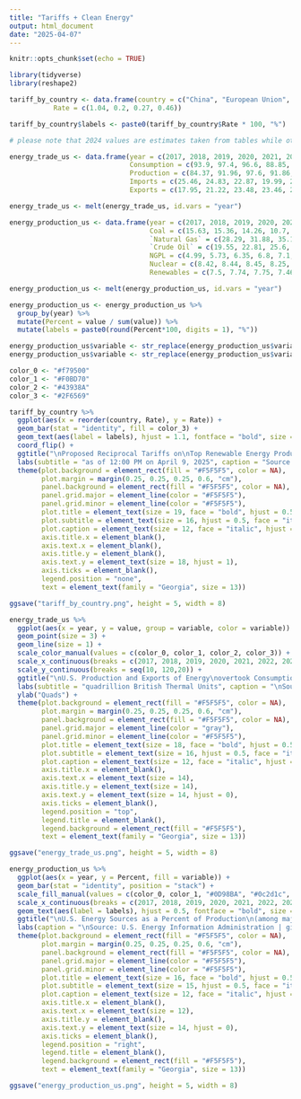 ```yaml
---
title: "Tariffs + Clean Energy"
output: html_document
date: "2025-04-07"
---
```


```r
knitr::opts_chunk$set(echo = TRUE)
```

```r

library(tidyverse)
library(reshape2)

```

```r

tariff_by_country <- data.frame(country = c("China", "European Union", "India", "Vietnam"), 
           Rate = c(1.04, 0.2, 0.27, 0.46))

tariff_by_country$labels <- paste0(tariff_by_country$Rate * 100, "%")

# please note that 2024 values are estimates taken from tables while other numbers were published on EIA's website: https://www.eia.gov/totalenergy/data/monthly/pdf/mer.pdf

energy_trade_us <- data.frame(year = c(2017, 2018, 2019, 2020, 2021, 2022, 2023, 2024),
                              Consumption = c(93.9, 97.4, 96.6, 88.85, 93.36, 94.79, 93.59, 94.2),
                              Production = c(84.37, 91.96, 97.6, 91.86, 93.84, 98.53, 102.82, 103.2),
                              Imports = c(25.46, 24.83, 22.87, 19.99, 21.46, 21.51, 21.7, 21.66),
                              Exports = c(17.95, 21.22, 23.48, 23.46, 25.07, 27.33, 29.5, 30.9))

energy_trade_us <- melt(energy_trade_us, id.vars = "year")

energy_production_us <- data.frame(year = c(2017, 2018, 2019, 2020, 2021, 2022, 2023, 2024),
                                   Coal = c(15.63, 15.36, 14.26, 10.7, 11.6, 12.04, 11.81, 10.41),
                                   `Natural Gas` = c(28.29, 31.88, 35.19, 35.06, 35.81, 37.56, 39.25, 39.18),
                                   `Crude Oil` = c(19.55, 22.81, 25.6, 23.57, 23.4, 24.71, 26.85, 27.52),
                                   NGPL = c(4.99, 5.73, 6.35, 6.8, 7.1, 7.74, 8.39, 9.1),
                                   Nuclear = c(8.42, 8.44, 8.45, 8.25, 8.13, 8.06, 8.10, 8.17),
                                   Renewables = c(7.5, 7.74, 7.75, 7.46, 7.81, 8.31, 8.43, 8.83))

energy_production_us <- melt(energy_production_us, id.vars = "year")

energy_production_us <- energy_production_us %>%
  group_by(year) %>%
  mutate(Percent = value / sum(value)) %>%
  mutate(labels = paste0(round(Percent*100, digits = 1), "%"))

energy_production_us$variable <- str_replace(energy_production_us$variable, "Crude.Oil", "Crude Oil")
energy_production_us$variable <- str_replace(energy_production_us$variable, "Natural.Gas", "Natural Gas")

color_0 <- "#f79500"
color_1 <- "#F0BD70" 
color_2 <- "#43938A"
color_3 <- "#2F6569"

```



```r

tariff_by_country %>%
  ggplot(aes(x = reorder(country, Rate), y = Rate)) +
  geom_bar(stat = "identity", fill = color_3) +
  geom_text(aes(label = labels), hjust = 1.1, fontface = "bold", size = 7.5, family = "Georgia", color = "white") +
  coord_flip() +
  ggtitle("\nProposed Reciprocal Tariffs on\nTop Renewable Energy Producers") +
  labs(subtitle = "as of 12:00 PM on April 9, 2025", caption = "Source: The White House | github: julia-tache") +
  theme(plot.background = element_rect(fill = "#F5F5F5", color = NA),
        plot.margin = margin(0.25, 0.25, 0.25, 0.6, "cm"),
        panel.background = element_rect(fill = "#F5F5F5", color = NA),
        panel.grid.major = element_line(color = "#F5F5F5"),
        panel.grid.minor = element_line(color = "#F5F5F5"),
        plot.title = element_text(size = 19, face = "bold", hjust = 0.5),
        plot.subtitle = element_text(size = 16, hjust = 0.5, face = "italic"),
        plot.caption = element_text(size = 12, face = "italic", hjust = 1),
        axis.title.x = element_blank(),
        axis.text.x = element_blank(),
        axis.title.y = element_blank(),
        axis.text.y = element_text(size = 18, hjust = 1),
        axis.ticks = element_blank(),
        legend.position = "none",
        text = element_text(family = "Georgia", size = 13))

ggsave("tariff_by_country.png", height = 5, width = 8)

energy_trade_us %>%
  ggplot(aes(x = year, y = value, group = variable, color = variable)) +
  geom_point(size = 3) +
  geom_line(size = 1) +
  scale_color_manual(values = c(color_0, color_1, color_2, color_3)) +
  scale_x_continuous(breaks = c(2017, 2018, 2019, 2020, 2021, 2022, 2023, 2024)) +
  scale_y_continuous(breaks = seq(10, 120,20)) +
  ggtitle("\nU.S. Production and Exports of Energy\novertook Consumption and Imports in 2019") +
  labs(subtitle = "quadrillion British Thermal Units", caption = "\nSource: U.S. Energy Information Administration | github: julia-tache") +
  ylab("Quads") +
  theme(plot.background = element_rect(fill = "#F5F5F5", color = NA),
        plot.margin = margin(0.25, 0.25, 0.25, 0.6, "cm"),
        panel.background = element_rect(fill = "#F5F5F5", color = NA),
        panel.grid.major = element_line(color = "gray"),
        panel.grid.minor = element_line(color = "#F5F5F5"),
        plot.title = element_text(size = 18, face = "bold", hjust = 0.5),
        plot.subtitle = element_text(size = 16, hjust = 0.5, face = "italic"),
        plot.caption = element_text(size = 12, face = "italic", hjust = 0.5),
        axis.title.x = element_blank(),
        axis.text.x = element_text(size = 14),
        axis.title.y = element_text(size = 14),
        axis.text.y = element_text(size = 14, hjust = 0),
        axis.ticks = element_blank(),
        legend.position = "top",
        legend.title = element_blank(),
        legend.background = element_rect(fill = "#F5F5F5"),
        text = element_text(family = "Georgia", size = 13))

ggsave("energy_trade_us.png", height = 5, width = 8)

energy_production_us %>%
  ggplot(aes(x = year, y = Percent, fill = variable)) +
  geom_bar(stat = "identity", position = "stack") +
  scale_fill_manual(values = c(color_0, color_1, "#0D98BA", "#0c2d1c", color_2, color_3)) +
  scale_x_continuous(breaks = c(2017, 2018, 2019, 2020, 2021, 2022, 2023, 2024)) +
  geom_text(aes(label = labels), hjust = 0.5, fontface = "bold", size = 4, family = "Georgia", color = "white", position = position_stack(vjust = 0.5)) +
  ggtitle("\nU.S. Energy Sources as a Percent of Production\n(among major sources) over time") +
  labs(caption = "\nSource: U.S. Energy Information Administration | github: julia-tache") +
  theme(plot.background = element_rect(fill = "#F5F5F5", color = NA),
        plot.margin = margin(0.25, 0.25, 0.25, 0.6, "cm"),
        panel.background = element_rect(fill = "#F5F5F5", color = NA),
        panel.grid.major = element_line(color = "#F5F5F5"),
        panel.grid.minor = element_line(color = "#F5F5F5"),
        plot.title = element_text(size = 16, face = "bold", hjust = 0.5),
        plot.subtitle = element_text(size = 15, hjust = 0.5, face = "italic"),
        plot.caption = element_text(size = 12, face = "italic", hjust = 0.5),
        axis.title.x = element_blank(),
        axis.text.x = element_text(size = 12),
        axis.title.y = element_blank(),
        axis.text.y = element_text(size = 14, hjust = 0),
        axis.ticks = element_blank(),
        legend.position = "right",
        legend.title = element_blank(),
        legend.background = element_rect(fill = "#F5F5F5"),
        text = element_text(family = "Georgia", size = 13))

ggsave("energy_production_us.png", height = 5, width = 8)


```


